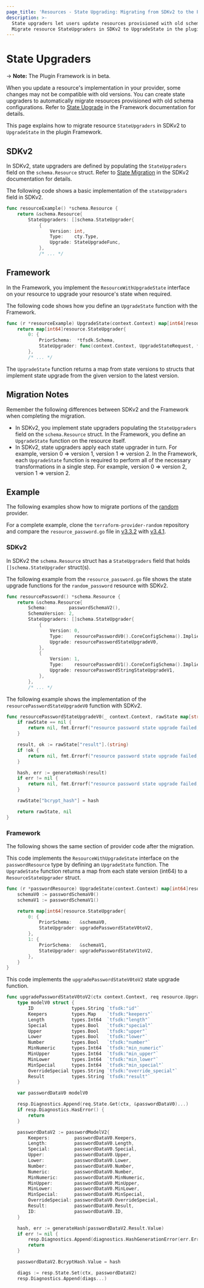 ```yaml
---
page_title: 'Resources - State Upgrading: Migrating from SDKv2 to the Framework'
description: >-
  State upgraders let users update resources provisioned with old schema configurations.
  Migrate resource StateUpgraders in SDKv2 to UpgradeState in the plugin Framework.
---
```


# State Upgraders

-> **Note:** The Plugin Framework is in beta.

When you update a resource's implementation in your provider, some changes may not be compatible with old versions. You
can create state upgraders to automatically migrate resources provisioned with old schema configurations. Refer to
[State Upgrade](/plugin/framework/resources/state-upgrade) in the Framework documentation for details.

This page explains how to migrate resource `StateUpgraders` in SDKv2 to `UpgradeState` in the plugin Framework.

## SDKv2

In SDKv2, state upgraders are defined by populating the `StateUpgraders` field on the `schema.Resource` struct. Refer
to [State Migration](/plugin/sdkv2/resources/state-migration) in the SDKv2 documentation for details.

The following code shows a basic implementation of the `stateUpgraders` field in SDKv2.

```go
func resourceExample() *schema.Resource {
    return &schema.Resource{
        StateUpgraders: []schema.StateUpgrader{
            {
                Version: int,
                Type:    cty.Type,
                Upgrade: StateUpgradeFunc,
            },
            /* ... */
```

## Framework

In the Framework, you implement the `ResourceWithUpgradeState` interface on your resource to upgrade your
resource's state when required.

The following code shows how you define an `UpgradeState` function with the Framework.

```go
func (r *resourceExample) UpgradeState(context.Context) map[int64]resource.StateUpgrader {
    return map[int64]resource.StateUpgrader{
        0: {
            PriorSchema:  *tfsdk.Schema,
            StateUpgrader: func(context.Context, UpgradeStateRequest, *UpgradeStateResponse),
        },
        /* ... */
```

The `UpgradeState` function returns a map from state versions to structs that implement state upgrade from the given
version to the latest version.

## Migration Notes

Remember the following differences between SDKv2 and the Framework when completing the migration.

- In SDKv2, you implement state upgraders populating the `StateUpgraders` field on the `schema.Resource` struct. In the
Framework, you define an `UpgradeState` function on the resource itself.
- In SDKv2, state upgraders apply each state upgrader in turn. For example, version 0 => version 1, version 1 =>
version 2. In the Framework, each `UpgradeState` function is required to perform all of the necessary transformations in
a single step. For example, version 0 => version 2, version 1 => version 2.

## Example

The following examples show how to migrate portions of the
[random](https://github.com/hashicorp/terraform-provider-random) provider.

For a complete example, clone the
`terraform-provider-random` repository and compare the `resource_password.go` file in
[v3.3.2](https://github.com/hashicorp/terraform-provider-random/blob/v3.3.2/internal/provider/resource_password.go)
with [v3.4.1](https://github.com/hashicorp/terraform-provider-random/blob/v3.4.1/internal/provider/resource_password.go).

### SDKv2

In SDKv2 the `schema.Resource` struct has a `StateUpgraders` field that holds `[]schema.StateUpgrader` struct(s).

The following example from the `resource_password.go` file shows the state upgrade functions for the `random_password`
resource with SDKv2.

```go
func resourcePassword() *schema.Resource {
    return &schema.Resource{
        Schema:        passwordSchemaV2(),
        SchemaVersion: 2,
        StateUpgraders: []schema.StateUpgrader{
            {
                Version: 0,
                Type:    resourcePasswordV0().CoreConfigSchema().ImpliedType(),
                Upgrade: resourcePasswordStateUpgradeV0,
            },
            {
                Version: 1,
                Type:    resourcePasswordV1().CoreConfigSchema().ImpliedType(),
                Upgrade: resourcePasswordStringStateUpgradeV1,
            },
        },
        /* ... */
```

The following example shows the implementation of the `resourcePasswordStateUpgradeV0` function with SDKv2.

```go
func resourcePasswordStateUpgradeV0(_ context.Context, rawState map[string]interface{}, _ interface{}) (map[string]interface{}, error) {
    if rawState == nil {
        return nil, fmt.Errorf("resource password state upgrade failed, state is nil")
    }

    result, ok := rawState["result"].(string)
    if !ok {
        return nil, fmt.Errorf("resource password state upgrade failed, result is not a string: %T", rawState["result"])
    }

    hash, err := generateHash(result)
    if err != nil {
        return nil, fmt.Errorf("resource password state upgrade failed, generate hash error: %w", err)
    }

    rawState["bcrypt_hash"] = hash

    return rawState, nil
}
```

### Framework

The following shows the same section of provider code after the migration.

This code implements the `ResourceWithUpgradeState` interface on the `passwordResource` type by defining an
`UpgradeState` function. The `UpgradeState` function returns a map from each state version (int64) to a
`ResourceStateUpgrader` struct.

```go
func (r *passwordResource) UpgradeState(context.Context) map[int64]resource.StateUpgrader {
    schemaV0 := passwordSchemaV0()
    schemaV1 := passwordSchemaV1()

    return map[int64]resource.StateUpgrader{
        0: {
            PriorSchema:   &schemaV0,
            StateUpgrader: upgradePasswordStateV0toV2,
        },
        1: {
            PriorSchema:   &schemaV1,
            StateUpgrader: upgradePasswordStateV1toV2,
        },
    }
}
```

This code implements the `upgradePasswordStateV0toV2` state upgrade function.

```go
func upgradePasswordStateV0toV2(ctx context.Context, req resource.UpgradeStateRequest, resp *resource.UpgradeStateResponse) {
	type modelV0 struct {
		ID              types.String `tfsdk:"id"`
		Keepers         types.Map    `tfsdk:"keepers"`
		Length          types.Int64  `tfsdk:"length"`
		Special         types.Bool   `tfsdk:"special"`
		Upper           types.Bool   `tfsdk:"upper"`
		Lower           types.Bool   `tfsdk:"lower"`
		Number          types.Bool   `tfsdk:"number"`
		MinNumeric      types.Int64  `tfsdk:"min_numeric"`
		MinUpper        types.Int64  `tfsdk:"min_upper"`
		MinLower        types.Int64  `tfsdk:"min_lower"`
		MinSpecial      types.Int64  `tfsdk:"min_special"`
		OverrideSpecial types.String `tfsdk:"override_special"`
		Result          types.String `tfsdk:"result"`
	}

	var passwordDataV0 modelV0

	resp.Diagnostics.Append(req.State.Get(ctx, &passwordDataV0)...)
	if resp.Diagnostics.HasError() {
		return
	}

	passwordDataV2 := passwordModelV2{
		Keepers:         passwordDataV0.Keepers,
		Length:          passwordDataV0.Length,
		Special:         passwordDataV0.Special,
		Upper:           passwordDataV0.Upper,
		Lower:           passwordDataV0.Lower,
		Number:          passwordDataV0.Number,
		Numeric:         passwordDataV0.Number,
		MinNumeric:      passwordDataV0.MinNumeric,
		MinUpper:        passwordDataV0.MinUpper,
		MinLower:        passwordDataV0.MinLower,
		MinSpecial:      passwordDataV0.MinSpecial,
		OverrideSpecial: passwordDataV0.OverrideSpecial,
		Result:          passwordDataV0.Result,
		ID:              passwordDataV0.ID,
	}

	hash, err := generateHash(passwordDataV2.Result.Value)
	if err != nil {
		resp.Diagnostics.Append(diagnostics.HashGenerationError(err.Error())...)
		return
	}

	passwordDataV2.BcryptHash.Value = hash

	diags := resp.State.Set(ctx, passwordDataV2)
	resp.Diagnostics.Append(diags...)
```
